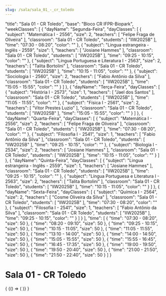 ```yaml
---
slug: /sala/sala_01_-_cr_toledo
---
```


  "title": "Sala 01 - CR Toledo",
  "base": "Bloco CR IFPR-Biopark",
  "weekClasses": [
    {
      "dayName": "Segunda-Feira",
      "dayClasses": [
        {
          "subject": "Matemática I - 2556",
          "size": 2,
          "teachers": [
            "Felipe Fraga de Oliveira"
          ],
          "classroom": "Sala 01 - CR Toledo",
          "students": [
            "IIW2025B"
          ],
          "time": "07:30 - 08:20",
          "color": ""
        },
        {
          "subject": "Lingua estrangeira - Inglês - 2559",
          "size": 1,
          "teachers": [
            "Josiane Hammes"
          ],
          "classroom": "Sala 01 - CR Toledo",
          "students": [
            "IIW2025B"
          ],
          "time": "09:25 - 10:15",
          "color": ""
        },
        {
          "subject": "Língua Portuguesa e Literatura I - 2563",
          "size": 2,
          "teachers": [
            "Talita Bortolini"
          ],
          "classroom": "Sala 01 - CR Toledo",
          "students": [
            "IIW2025B"
          ],
          "time": "10:15 - 11:05",
          "color": ""
        },
        {
          "subject": "Sociologia I - 2560",
          "size": 2,
          "teachers": [
            "Fabio Antônio da Silva"
          ],
          "classroom": "Sala 01 - CR Toledo",
          "students": [
            "IIW2025B"
          ],
          "time": "15:05 - 15:55",
          "color": ""
        }
      ]
    },
    {
      "dayName": "Terça-Feira",
      "dayClasses": [
        {
          "subject": "História I - 2573",
          "size": 1,
          "teachers": [
            "Jael dos Santos"
          ],
          "classroom": "Sala 01 - CR Toledo",
          "students": [
            "IIW2025B"
          ],
          "time": "11:05 - 11:55",
          "color": ""
        },
        {
          "subject": "Física I - 2561",
          "size": 2,
          "teachers": [
            "Vitor Prestes Luzio"
          ],
          "classroom": "Sala 01 - CR Toledo",
          "students": [
            "IIW2025B"
          ],
          "time": "15:05 - 15:55",
          "color": ""
        }
      ]
    },
    {
      "dayName": "Quarta-Feira",
      "dayClasses": [
        {
          "subject": "Matemática I - 2556",
          "size": 2,
          "teachers": [
            "Felipe Fraga de Oliveira"
          ],
          "classroom": "Sala 01 - CR Toledo",
          "students": [
            "IIW2025B"
          ],
          "time": "07:30 - 08:20",
          "color": ""
        },
        {
          "subject": "Filosofia I - 2541",
          "size": 1,
          "teachers": [
            "Fabio Antônio da Silva"
          ],
          "classroom": "Sala 01 - CR Toledo",
          "students": [
            "IIW2025B"
          ],
          "time": "09:25 - 10:15",
          "color": ""
        },
        {
          "subject": "Biologia I - 2534",
          "size": 2,
          "teachers": [
            "Josiane Hammes"
          ],
          "classroom": "Sala 01 - CR Toledo",
          "students": [
            "IIW2025B"
          ],
          "time": "10:15 - 11:05",
          "color": ""
        }
      ]
    },
    {
      "dayName": "Quinta-Feira",
      "dayClasses": [
        {
          "subject": "Lingua estrangeira - Inglês - 2559",
          "size": 1,
          "teachers": [
            "Josiane Hammes"
          ],
          "classroom": "Sala 01 - CR Toledo",
          "students": [
            "IIW2025B"
          ],
          "time": "09:25 - 10:15",
          "color": ""
        },
        {
          "subject": "Língua Portuguesa e Literatura I - 2563",
          "size": 2,
          "teachers": [
            "Talita Bortolini"
          ],
          "classroom": "Sala 01 - CR Toledo",
          "students": [
            "IIW2025B"
          ],
          "time": "10:15 - 11:05",
          "color": ""
        }
      ]
    },
    {
      "dayName": "Sexta-Feira",
      "dayClasses": [
        {
          "subject": "Química I - 2564",
          "size": 2,
          "teachers": [
            "Cosme Oliveira da Silva"
          ],
          "classroom": "Sala 01 - CR Toledo",
          "students": [
            "IIW2025B"
          ],
          "time": "07:30 - 08:20",
          "color": ""
        },
        {
          "subject": "Filosofia I - 2541",
          "size": 1,
          "teachers": [
            "Fabio Antônio da Silva"
          ],
          "classroom": "Sala 01 - CR Toledo",
          "students": [
            "IIW2025B"
          ],
          "time": "09:25 - 10:15",
          "color": ""
        }
      ]
    }
  ],
  "time": [
    {
      "time": "07:30 - 08:20",
      "size": 50
    },
    {
      "time": "08:20 - 09:10",
      "size": 50
    },
    {
      "time": "09:25 - 10:15",
      "size": 50
    },
    {
      "time": "10:15 - 11:05",
      "size": 50
    },
    {
      "time": "11:05 - 11:55",
      "size": 50
    },
    {
      "time": "13:10 - 14:00",
      "size": 50
    },
    {
      "time": "14:00 - 14:50",
      "size": 50
    },
    {
      "time": "15:05 - 15:55",
      "size": 50
    },
    {
      "time": "15:55 - 16:45",
      "size": 50
    },
    {
      "time": "16:45 - 17:35",
      "size": 50
    },
    {
      "time": "19:00 - 19:50",
      "size": 50
    },
    {
      "time": "19:50 - 20:40",
      "size": 50
    },
    {
      "time": "21:00 - 21:50",
      "size": 50
    },
    {
      "time": "21:50 - 22:40",
      "size": 50
    }
  ]
}

# Sala 01 - CR Toledo

<div>
  {
    <BrowserOnly>
      {() => (
        <Grid
          title={data.title}
          weekClasses={data.weekClasses}
          time={data.time}
        />
      )}
    </BrowserOnly>
  }
</div>
